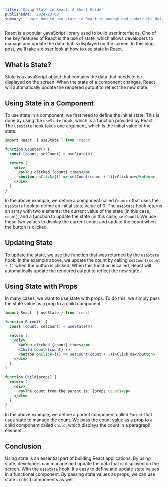 ```yaml
---
title: 'Using State in React: A Short Guide'
publishedAt: '2024-23-08'
summary: 'Learn how to use state in React to manage and update the data displayed on the screen.'
---
```



React is a popular JavaScript library used to build user interfaces. One of the key features of React is the use of state, which allows developers to manage and update the data that is displayed on the screen. In this blog post, we'll take a closer look at how to use state in React.

## What is State?

State is a JavaScript object that contains the data that needs to be displayed on the screen. When the state of a component changes, React will automatically update the rendered output to reflect the new state.

## Using State in a Component

To use state in a component, we first need to define the initial state. This is done by using the `useState` hook, which is a function provided by React. The `useState` hook takes one argument, which is the initial value of the state.

```jsx
import React, { useState } from 'react'

function Counter() {
  const [count, setCount] = useState(0)

  return (
    <div>
      <p>You clicked {count} times</p>
      <button onClick={() => setCount(count + 1)}>Click me</button>
    </div>
  )
}
```

In the above example, we define a component called `Counter` that uses the `useState` hook to define an initial state value of 0. The `useState` hook returns an array with two elements: the current value of the state (in this case, `count`), and a function to update the state (in this case, `setCount`). We use these two values to display the current count and update the count when the button is clicked.

## Updating State

To update the state, we use the function that was returned by the `useState` hook. In the example above, we update the count by calling `setCount(count + 1)` when the button is clicked. When this function is called, React will automatically update the rendered output to reflect the new state.

## Using State with Props

In many cases, we want to use state with props. To do this, we simply pass the state value as a prop to a child component.

```jsx
import React, { useState } from 'react'

function Parent() {
  const [count, setCount] = useState(0)

  return (
    <div>
      <p>You clicked {count} times</p>
      <Child count={count} />
      <button onClick={() => setCount(count + 1)}>Click me</button>
    </div>
  )
}

function Child(props) {
  return (
    <div>
      <p>The count from the parent is: {props.count}</p>
    </div>
  )
}
```

In the above example, we define a parent component called `Parent` that uses state to manage the count. We pass the count value as a prop to a child component called `Child`, which displays the count in a paragraph element.

## Conclusion

Using state is an essential part of building React applications. By using state, developers can manage and update the data that is displayed on the screen. With the `useState` hook, it's easy to define and update state values in a functional component. By passing state values as props, we can use state in child components as well.